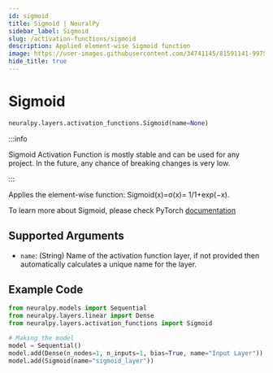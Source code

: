```yaml
---
id: sigmoid
title: Sigmoid | NeuralPy
sidebar_label: Sigmoid
slug: /activation-functions/sigmoid
description: Applied element-wise Sigmoid function
image: https://user-images.githubusercontent.com/34741145/81591141-99752900-93d9-11ea-9ef6-cc2c68daaa19.png
hide_title: true
---
```


# Sigmoid

```python
neuralpy.layers.activation_functions.Sigmoid(name=None)
```

:::info

Sigmoid Activation Function is mostly stable and can be used for any project. In the future, any chance of breaking changes is very low.

:::

Applies the element-wise function: Sigmoid(x)=σ(x)= 1/1+exp(−x).

To learn more about Sigmoid, please check PyTorch [documentation](https://pytorch.org/docs/stable/generated/torch.nn.Sigmoid.html#torch.nn.Sigmoid)

## Supported Arguments

- `name`: (String) Name of the activation function layer, if not provided then automatically calculates a unique name for the layer.

## Example Code

```python
from neuralpy.models import Sequential
from neuralpy.layers.linear import Dense
from neuralpy.layers.activation_functions import Sigmoid

# Making the model
model = Sequential()
model.add(Dense(n_nodes=1, n_inputs=1, bias=True, name="Input Layer"))
model.add(Sigmoid(name="sigmoid_layer"))
```

